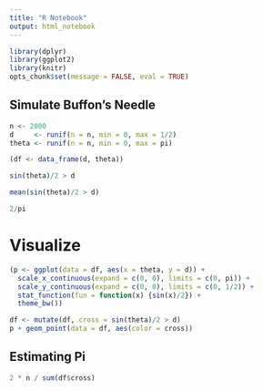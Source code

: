 ```yaml
---
title: "R Notebook"
output: html_notebook
---
```


```r
library(dplyr)
library(ggplot2)
library(knitr)
opts_chunk$set(message = FALSE, eval = TRUE)
```


## Simulate Buffon's Needle

```r
n <- 2000
d     <- runif(n = n, min = 0, max = 1/2)
theta <- runif(n = n, min = 0, max = pi)

(df <- data_frame(d, theta))
```

```r
sin(theta)/2 > d
```

```r
mean(sin(theta)/2 > d)
```

```r
2/pi
```


# Visualize

```r
(p <- ggplot(data = df, aes(x = theta, y = d)) +
  scale_x_continuous(expand = c(0, 0), limits = c(0, pi)) +
  scale_y_continuous(expand = c(0, 0), limits = c(0, 1/2)) +
  stat_function(fun = function(x) {sin(x)/2}) +
  theme_bw())
```

```r
df <- mutate(df, cross = sin(theta)/2 > d)
p + geom_point(data = df, aes(color = cross))
```

## Estimating Pi

```r
2 * n / sum(df$cross)
```

